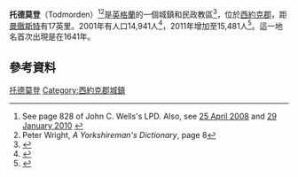 {{Infobox UK place
|country =                  英格蘭
|official_name =            Todmorden
|latitude =                 53.713
|longitude =                -2.096
|population =               15,481    
|civil_parish =             Todmorden
|metropolitan_county =      [[西約克郡|西約克郡]]
|region =                   約克郡和亨伯
|post_town =                TODMORDEN
|postcode_district =        OL14
|postcode_area =            OL
|dial_code =                01706
|os_grid_reference =        SD936241
|london_distance =          {{convert|174|mi|km|0|abbr=on}} [[Boxing_the_compass|SSE]]
|static_image =             [[File:Tod_from_golf_course.jpg|240px]]
|static_image_caption =     
}}

'''托德莫登'''（Todmorden）<ref>See page 828 of John C. Wells's LPD.  Also, see [http://www.phon.ucl.ac.uk/home/wells/blog0804b.htm 25 April 2008] {{Wayback|url=http://www.phon.ucl.ac.uk/home/wells/blog0804b.htm |date=20200928031854 }} and [http://phonetic-blog.blogspot.com/2010/01/bessacarr.html 29 January 2010] {{Wayback|url=http://phonetic-blog.blogspot.com/2010/01/bessacarr.html |date=20210123055918 }}</ref><ref>Peter Wright, ''A Yorkshireman's Dictionary'', page 8</ref>是[[英格蘭|英格蘭]]的一個城鎮和民政教區<ref>{{cite web |url=http://www.neighbourhood.statistics.gov.uk/dissemination/LeadPage.do?pageId=1003&tc=1189606186976&a=7&b=790751&c=todmorden&d=16&e=15&g=380116&i=1001x1003x1004&m=0&enc=1 |title=Census 2001 – Todmorden CP (Parish) |publisher=Office for National Statistics |work=Neighbourhood Statistics |accessdate=12 September 2007 |archive-url=https://web.archive.org/web/20160303183709/http://www.neighbourhood.statistics.gov.uk/dissemination/LeadPage.do?pageId=1003&tc=1189606186976&a=7&b=790751&c=todmorden&d=16&e=15&g=380116&i=1001x1003x1004&m=0&enc=1 |archive-date=2016-03-03 |dead-url=yes }}</ref>，位於[[西約克郡|西約克郡]]，距[[曼徹斯特|曼徹斯特]]有17英里。2001年有人口14,941人<ref>{{cite web|url=http://www.neighbourhood.statistics.gov.uk/dissemination/viewFullDataset.do?instanceSelection=03070&productId=779&$ph=60_61&datasetInstanceId=3070&startColumn=1&numberOfColumns=8&containerAreaId=790270|publisher=Office for National Statistics|title=Census 2001 : Parish Headcounts : Calderdale|accessdate=2 September 2009|work=Neighbourhood Statistics|archive-url=https://web.archive.org/web/20160303195547/http://www.neighbourhood.statistics.gov.uk/dissemination/viewFullDataset.do?instanceSelection=03070&productId=779&$ph=60_61&datasetInstanceId=3070&startColumn=1&numberOfColumns=8&containerAreaId=790270|archive-date=2016-03-03|dead-url=yes}}</ref>，2011年增加至15,481人<ref>{{cite web|url=http://www.neighbourhood.statistics.gov.uk/dissemination/LeadKeyFigures.do?a=7&b=11129755&c=Todmorden&d=16&e=62&g=6370497&i=1001x1003x1032x1004&m=0&r=1&s=1456230375849&enc=1|title=Town population 2011|accessdate=23 February 2016|publisher=Office for National Statistics|work=Neighbourhood Statistics|archive-url=https://web.archive.org/web/20160314143855/http://www.neighbourhood.statistics.gov.uk/dissemination/LeadKeyFigures.do?a=7&b=11129755&c=Todmorden&d=16&e=62&g=6370497&i=1001x1003x1032x1004&m=0&r=1&s=1456230375849&enc=1|archive-date=2016-03-14|dead-url=yes}}</ref>。這一地名首次出現是在1641年。

== 參考資料 ==
{{reflist}}

{{DEFAULTSORT:Todmorden}}
[[Category:托德莫登|]]
[[Category:西約克郡城鎮|Category:西約克郡城鎮]]